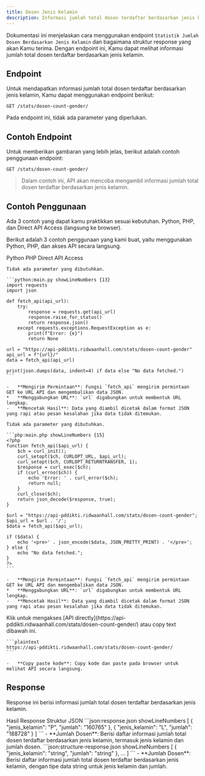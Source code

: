 ```yaml
---
title: Dosen Jenis Kelamin
description: Informasi jumlah total dosen terdaftar berdasarkan jenis kelamin.
---
```


Dokumentasi ini menjelaskan cara menggunakan endpoint `Statistik Jumlah Dosen Berdasarkan Jenis Kelamin` dan bagaimana struktur response yang akan Kamu terima. Dengan endpoint ini, Kamu dapat melihat informasi jumlah total dosen terdaftar berdasarkan jenis kelamin.

## Endpoint

Untuk mendapatkan informasi jumlah total dosen terdaftar berdasarkan jenis kelamin, Kamu dapat menggunakan endpoint berikut:

```plaintext
GET /stats/dosen-count-gender/
```

Pada endpoint ini, tidak ada parameter yang diperlukan.

## Contoh Endpoint

Untuk memberikan gambaran yang lebih jelas, berikut adalah contoh penggunaan endpoint:

```plaintext
GET /stats/dosen-count-gender/
```

> Dalam contoh ini, API akan mencoba mengambil informasi jumlah total dosen terdaftar berdasarkan jenis kelamin.

## Contoh Penggunaan

<Note type="danger" title="perhatian!">
  Ada 3 contoh yang dapat kamu praktikkan sesuai kebutuhan. Python, PHP, dan Direct API Access (langsung ke browser).
</Note>

Berikut adalah 3 contoh penggunaan yang kami buat, yaitu menggunakan Python, PHP, dan akses API secara langsung.

<Tabs defaultValue="python" className="pt-5 pb-1">
  <TabsList>
    <TabsTrigger value="python">Python</TabsTrigger>
    <TabsTrigger value="php">PHP</TabsTrigger>
    <TabsTrigger value="direct">Direct API Access</TabsTrigger>
  </TabsList>
  <TabsContent value="python">

    Tidak ada parameter yang dibutuhkan.

    ```python:main.py showLineNumbers {13}
    import requests
    import json

    def fetch_api(api_url):
        try:
            response = requests.get(api_url)
            response.raise_for_status()
            return response.json()
        except requests.exceptions.RequestException as e:
            print(f"Error: {e}")
            return None

    url = "https://api-pddikti.ridwaanhall.com/stats/dosen-count-gender"
    api_url = f"{url}/"
    data = fetch_api(api_url)

    print(json.dumps(data, indent=4) if data else "No data fetched.")
    ```

    -   **Mengirim Permintaan**: Fungsi `fetch_api` mengirim permintaan GET ke URL API dan mengembalikan data JSON.
    *   **Menggabungkan URL**: `url` digabungkan untuk membentuk URL lengkap.
    -   **Mencetak Hasil**: Data yang diambil dicetak dalam format JSON yang rapi atau pesan kesalahan jika data tidak ditemukan.
  </TabsContent>
  <TabsContent value="php">

    Tidak ada parameter yang dibutuhkan.

    ```php:main.php showLineNumbers {15}
    <?php
    function fetch_api($api_url) {
        $ch = curl_init();
        curl_setopt($ch, CURLOPT_URL, $api_url);
        curl_setopt($ch, CURLOPT_RETURNTRANSFER, 1);
        $response = curl_exec($ch);
        if (curl_errno($ch)) {
            echo 'Error: ' . curl_error($ch);
            return null;
        }
        curl_close($ch);
        return json_decode($response, true);
    }

    $url = "https://api-pddikti.ridwaanhall.com/stats/dosen-count-gender";
    $api_url = $url . '/';
    $data = fetch_api($api_url);

    if ($data) {
        echo '<pre>' . json_encode($data, JSON_PRETTY_PRINT) . '</pre>';
    } else {
        echo "No data fetched.";
    }
    ?>
    ```

    -   **Mengirim Permintaan**: Fungsi `fetch_api` mengirim permintaan GET ke URL API dan mengembalikan data JSON.
    *   **Menggabungkan URL**: `url` digabungkan untuk membentuk URL lengkap.
    -   **Mencetak Hasil**: Data yang diambil dicetak dalam format JSON yang rapi atau pesan kesalahan jika data tidak ditemukan.
  </TabsContent>
  <TabsContent value="direct">
    Klik untuk mengakses [API directly](https://api-pddikti.ridwaanhall.com/stats/dosen-count-gender/) atau copy text dibawah ini.

    ```plaintext
    https://api-pddikti.ridwaanhall.com/stats/dosen-count-gender/
    ```

    -   **Copy paste kode**: Copy kode dan paste pada browser untuk melihat API secara langsung.
  </TabsContent>
</Tabs>

## Response

Response ini berisi informasi jumlah total dosen terdaftar berdasarkan jenis kelamin.

<Tabs defaultValue="hasil" className="pt-5 pb-1">
  <TabsList>
    <TabsTrigger value="hasil">Hasil Response</TabsTrigger>
    <TabsTrigger value="struktur">Struktur JSON</TabsTrigger>
  </TabsList>
  <TabsContent value="hasil">
    ```json:response.json showLineNumbers
    [
        {
            "jenis_kelamin": "P",
            "jumlah": "160765"
        },
        {
            "jenis_kelamin": "L",
            "jumlah": "188728"
        }
    ]
    ```
    -   **Jumlah Dosen**: Berisi daftar informasi jumlah total dosen terdaftar berdasarkan jenis kelamin, termasuk jenis kelamin dan jumlah dosen.
  </TabsContent>
  <TabsContent value="struktur">
    ```json:structure-response.json showLineNumbers
    [
        {
            "jenis_kelamin": "string",
            "jumlah": "string"
        },
        ...
    ]
    ```
    -   **Jumlah Dosen**: Berisi daftar informasi jumlah total dosen terdaftar berdasarkan jenis kelamin, dengan tipe data string untuk jenis kelamin dan jumlah.
  </TabsContent>
</Tabs>